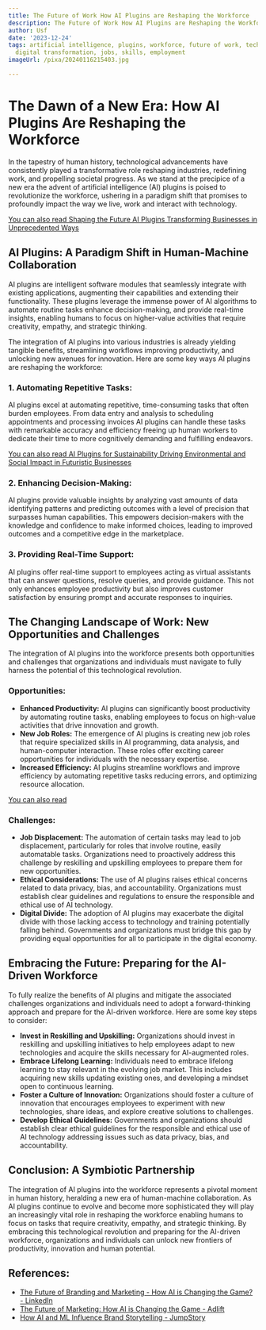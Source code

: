 ```yaml
---
title: The Future of Work How AI Plugins are Reshaping the Workforce
description: The Future of Work How AI Plugins are Reshaping the Workforce
author: Usf
date: '2023-12-24'
tags: artificial intelligence, plugins, workforce, future of work, technology, automation,
  digital transformation, jobs, skills, employment
imageUrl: /pixa/20240116215403.jpg

---
```

# The Dawn of a  New Era: How AI  Plugins Are Reshaping the Workforce

In the tapestry  of human history, technological advancements have consistently played a transformative role reshaping industries, redefining work,  and propelling societal progress. As we stand at the  precipice of  a new era the advent of artificial intelligence (AI) plugins  is poised to revolutionize the workforce, ushering in a paradigm  shift that promises to profoundly impact the way we  live, work and interact with technology.

[You can also read Shaping the Future AI Plugins Transforming Businesses in Unprecedented Ways](Shaping%20the%20Future%20AI%20Plugins%20Transforming%20Businesses%20in%20Unprecedented%20Ways)


## AI Plugins: A Paradigm  Shift  in Human-Machine Collaboration

AI plugins are intelligent  software modules that seamlessly integrate with existing applications, augmenting their capabilities  and  extending their functionality. These plugins leverage the immense power of AI algorithms to automate routine tasks enhance decision-making, and provide real-time insights,  enabling humans to focus on higher-value activities that require creativity, empathy, and strategic thinking.

The integration of  AI plugins into various industries  is  already yielding tangible benefits,  streamlining workflows improving productivity, and unlocking new avenues for innovation. Here are some key ways  AI  plugins are reshaping the workforce:

### 1. Automating Repetitive Tasks:

AI plugins excel at  automating repetitive, time-consuming tasks that often burden employees. From data entry and analysis to scheduling appointments and processing invoices AI plugins can handle these tasks with remarkable accuracy and efficiency freeing up human workers to dedicate their time to more cognitively demanding and fulfilling endeavors.

[You can also  read AI Plugins for Sustainability Driving Environmental and Social Impact in Futuristic Businesses](AI%20Plugins%20for%20Sustainability%20Driving%20Environmental%20and%20Social%20Impact%20in%20Futuristic%20Businesses)


### 2. Enhancing Decision-Making:

AI plugins provide valuable insights by analyzing vast amounts of data  identifying patterns and predicting outcomes with a level of precision that surpasses  human capabilities. This empowers decision-makers  with the knowledge and confidence  to make informed choices,  leading to improved outcomes and a competitive edge in the marketplace.

### 3. Providing Real-Time Support:

AI plugins offer real-time support to employees acting as virtual assistants that can answer questions, resolve queries, and provide guidance. This not only enhances employee productivity but also improves customer satisfaction by  ensuring prompt and accurate responses to inquiries.

## The Changing  Landscape of Work: New Opportunities  and Challenges

The integration of AI plugins into the workforce  presents both opportunities and challenges  that organizations and  individuals must navigate to fully harness the potential of this technological  revolution.

### Opportunities:

* **Enhanced Productivity:**  AI plugins can significantly  boost productivity by automating routine tasks, enabling employees to focus on high-value activities that drive innovation and  growth.
* **New Job Roles:** The emergence of AI plugins is  creating new job roles that require specialized skills  in AI programming, data analysis, and human-computer interaction. These roles offer exciting career opportunities for individuals with  the necessary expertise.
* **Increased Efficiency:** AI plugins streamline workflows and improve  efficiency  by automating repetitive tasks reducing errors,  and optimizing resource allocation.

[You can also read ]()


###  Challenges:

* **Job Displacement:**  The automation of certain tasks may lead to job displacement, particularly for roles that involve  routine, easily  automatable tasks. Organizations need to proactively address this challenge by reskilling and upskilling employees to prepare them for  new opportunities.
* **Ethical Considerations:** The use of AI plugins raises ethical concerns related to data privacy, bias, and accountability. Organizations must establish clear guidelines and regulations to ensure the responsible and ethical use of AI technology.
* **Digital Divide:**  The adoption of AI plugins may exacerbate the digital divide with those  lacking access to  technology and training potentially falling behind. Governments and organizations must bridge this gap by providing equal opportunities for all to participate  in the  digital economy.

##  Embracing the Future:  Preparing for the AI-Driven Workforce

To fully realize the benefits of AI plugins  and mitigate  the associated  challenges organizations and individuals need to adopt a forward-thinking approach and prepare for the AI-driven  workforce. Here are some  key steps to consider:

* **Invest  in Reskilling  and Upskilling:** Organizations should invest in reskilling and upskilling initiatives to help employees adapt to new technologies and acquire the skills necessary  for AI-augmented roles.
* **Embrace Lifelong Learning:** Individuals need to embrace lifelong learning to stay relevant in the evolving job market. This includes acquiring new skills updating existing  ones, and developing a  mindset open to continuous learning.
* **Foster a Culture of Innovation:** Organizations should foster a culture of innovation that encourages employees to experiment with new technologies, share ideas, and explore  creative solutions to  challenges.
*  **Develop  Ethical Guidelines:**  Governments and organizations should establish clear ethical guidelines for the responsible and  ethical use of AI technology addressing  issues such as data privacy, bias, and accountability.

## Conclusion: A Symbiotic Partnership

The integration of  AI plugins  into the workforce represents a pivotal moment in human history, heralding a new era of human-machine collaboration. As AI plugins continue to evolve and become more sophisticated they will play an  increasingly vital role in reshaping  the workforce enabling humans to focus on tasks that  require creativity, empathy, and strategic thinking.  By  embracing this  technological revolution and preparing for the AI-driven workforce, organizations  and individuals can unlock new frontiers of productivity, innovation and human potential.

## References:
- [The Future of Branding and Marketing - How AI is Changing the Game? - LinkedIn](https://www.linkedin.com/pulse/future-branding-marketing-how-ai-changing-game-billy-isiani)
- [The Future of Marketing: How AI is Changing the Game - Adlift](https://www.adlift.com/blog/the-future-of-marketing-how-ai-is-changing-the-game/s/)
- [How AI and ML Influence Brand Storytelling - JumpStory](https://jumpstory.com/blog/how-ai-and-ml-influence-brand-storytelling/)
